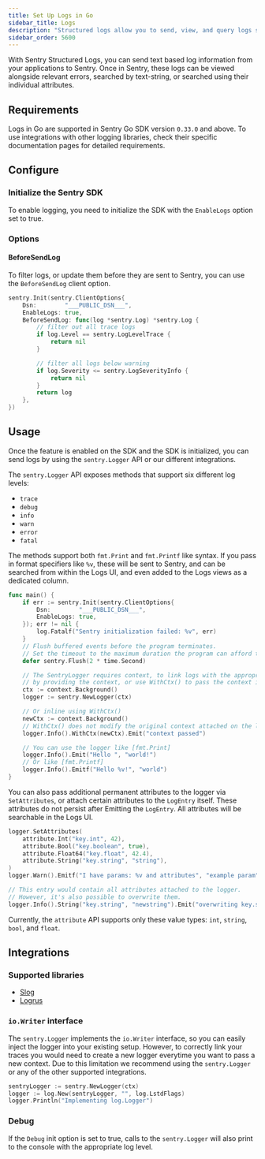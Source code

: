 ```yaml
---
title: Set Up Logs in Go
sidebar_title: Logs
description: "Structured logs allow you to send, view, and query logs sent from your applications within Sentry."
sidebar_order: 5600
---
```


<Include name="feature-stage-beta-logs.mdx" />

With Sentry Structured Logs, you can send text based log information from your applications to Sentry. Once in Sentry, these logs can be viewed alongside relevant errors, searched by text-string, or searched using their individual attributes.

## Requirements

Logs in Go are supported in Sentry Go SDK version `0.33.0` and above. To use integrations with other logging libraries, check their specific documentation pages for detailed requirements.

## Configure

### Initialize the Sentry SDK

To enable logging, you need to initialize the SDK with the `EnableLogs` option set to true.

<PlatformContent includePath="getting-started-include-logs-config" />

### Options

#### BeforeSendLog

To filter logs, or update them before they are sent to Sentry, you can use the `BeforeSendLog` client option.

```go
sentry.Init(sentry.ClientOptions{
    Dsn:        "___PUBLIC_DSN___",
    EnableLogs: true,
    BeforeSendLog: func(log *sentry.Log) *sentry.Log {
        // filter out all trace logs
        if log.Level == sentry.LogLevelTrace {
            return nil
        }

        // filter all logs below warning
        if log.Severity <= sentry.LogSeverityInfo {
            return nil
        }
        return log
    },
})
```

## Usage

Once the feature is enabled on the SDK and the SDK is initialized, you can send logs by using the `sentry.Logger` API or our different integrations.

The `sentry.Logger` API exposes methods that support six different log levels:
- `trace`
- `debug`
- `info`
- `warn`
- `error`
- `fatal`

The methods support both `fmt.Print` and `fmt.Printf` like syntax. If you pass in format specifiers like `%v`, these will be
sent to Sentry, and can be searched from within the Logs UI, and even added to the Logs views as a dedicated column.

```go
func main() {
	if err := sentry.Init(sentry.ClientOptions{
		Dsn:        "___PUBLIC_DSN___",
		EnableLogs: true,
	}); err != nil {
		log.Fatalf("Sentry initialization failed: %v", err)
	}
	// Flush buffered events before the program terminates.
	// Set the timeout to the maximum duration the program can afford to wait.
	defer sentry.Flush(2 * time.Second)

    // The SentryLogger requires context, to link logs with the appropriate traces. You can either create a new logger
	// by providing the context, or use WithCtx() to pass the context inline.
	ctx := context.Background()
	logger := sentry.NewLogger(ctx)

	// Or inline using WithCtx()
    newCtx := context.Background()
    // WithCtx() does not modify the original context attached on the logger.
	logger.Info().WithCtx(newCtx).Emit("context passed")

	// You can use the logger like [fmt.Print]
	logger.Info().Emit("Hello ", "world!")
	// Or like [fmt.Printf]
	logger.Info().Emitf("Hello %v!", "world")
}
```

You can also pass additional permanent attributes to the logger via `SetAttributes`, or attach certain attributes to the `LogEntry` itself.
These attributes do not persist after Emitting the `LogEntry`. All attributes will be searchable in the Logs UI.

```go
logger.SetAttributes(
    attribute.Int("key.int", 42),
    attribute.Bool("key.boolean", true),
    attribute.Float64("key.float", 42.4),
    attribute.String("key.string", "string"),
)
logger.Warn().Emitf("I have params: %v and attributes", "example param")

// This entry would contain all attributes attached to the logger.
// However, it's also possible to overwrite them.
logger.Info().String("key.string", "newstring").Emit("overwriting key.string")
```

Currently, the `attribute` API supports only these value types: `int`, `string`, `bool`, and `float`.

## Integrations

### Supported libraries
- [Slog](/platforms/go/guides/slog)
- [Logrus](/platforms/go/guides/logrus)

### `io.Writer` interface

The `sentry.Logger` implements the `io.Writer` interface, so you can easily inject the logger into your existing setup. However, to correctly
link your traces you would need to create a new logger everytime you want to pass a new context. Due to this limitation we recommend using the
`sentry.Logger` or any of the other supported integrations.

```go
sentryLogger := sentry.NewLogger(ctx)
logger := log.New(sentryLogger, "", log.LstdFlags)
logger.Println("Implementing log.Logger")
```

### Debug

If the `Debug` init option is set to true, calls to the `sentry.Logger` will also print to the console with the appropriate log level.

<Include name="logs/go-ctx-usage-alert.mdx"/>
